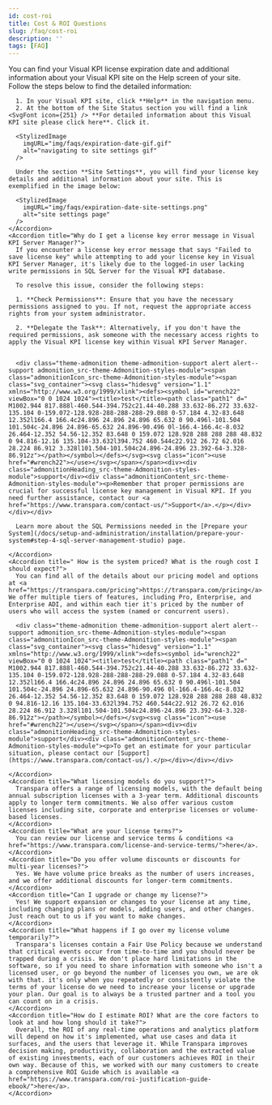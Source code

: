 ```yaml
---
id: cost-roi
title: Cost & ROI Questions
slug: /faq/cost-roi
description: ''
tags: [FAQ]
---
```



<SearchWrapper>
  <AccordionGroup>
    <Accordion title="Where Can I Find the Expiration Date of My Visual KPI License?">
      You can find your Visual KPI license expiration date and additional information about your Visual KPI site on the Help screen of your site. Follow the steps below to find the detailed information:

      1. In your Visual KPI site, click **Help** in the navigation menu.
      2. At the bottom of the Site Status section you will find a link <SvgFont icon={251} /> **For detailed information about this Visual KPI site please click here**. Click it.

      <StylizedImage
        imgURL="img/faqs/expiration-date-gif.gif"
        alt="navigating to site settings gif"
      />

      Under the section **Site Settings**, you will find your license key details and additional information about your site. This is exemplified in the image below:

      <StylizedImage
        imgURL="img/faqs/expiration-date-site-settings.png"
        alt="site settings page"
      />
    </Accordion>
    <Accordion title="Why do I get a license key error message in Visual KPI Server Manager?">
      If you encounter a license key error message that says "Failed to save license key" while attempting to add your license key in Visual KPI Server Manager, it's likely due to the logged-in user lacking write permissions in SQL Server for the Visual KPI database.

      To resolve this issue, consider the following steps:

      1. **Check Permissions**: Ensure that you have the necessary permissions assigned to you. If not, request the appropriate access rights from your system administrator.

      2. **Delegate the Task**: Alternatively, if you don't have the required permissions, ask someone with the necessary access rights to apply the Visual KPI license key within Visual KPI Server Manager.


      <div class="theme-admonition theme-admonition-support alert alert--support admonition_src-theme-Admonition-styles-module"><span class="admonitionIcon_src-theme-Admonition-styles-module"><span class="svg_container"><svg class="hidesvg" version="1.1" xmlns="http://www.w3.org/1999/xlink"><defs><symbol id="wrench22" viewBox="0 0 1024 1024"><title>test</title><path class="path1" d=" M1002.944 817.888l-460.544-394.752c21.44-40.288 33.632-86.272 33.632-135.104 0-159.072-128.928-288-288-288-29.088 0-57.184 4.32-83.648 12.352l166.4 166.4c24.896 24.896 24.896 65.632 0 90.496l-101.504 101.504c-24.896 24.896-65.632 24.896-90.496 0l-166.4-166.4c-8.032 26.464-12.352 54.56-12.352 83.648 0 159.072 128.928 288 288 288 48.832 0 94.816-12.16 135.104-33.632l394.752 460.544c22.912 26.72 62.016 28.224 86.912 3.328l101.504-101.504c24.896-24.896 23.392-64-3.328-86.912z"></path></symbol></defs></svg><svg class="icon"><use href="#wrench22"></use></svg></span></span><div><div class="admonitionHeading_src-theme-Admonition-styles-module">support</div><div class="admonitionContent_src-theme-Admonition-styles-module"><p>Remember that proper permissions are crucial for successful license key management in Visual KPI. If you need further assistance, contact our <a href="https://www.transpara.com/contact-us/">Support</a>.</p></div></div></div>
    
      Learn more about the SQL Permissions needed in the [Prepare your System](/docs/setup-and-administration/installation/prepare-your-system#step-4-sql-server-management-studio) page.
      
    </Accordion>
    <Accordion title=" How is the system priced? What is the rough cost I should expect?">
      You can find all of the details about our pricing model and options at <a href="https://transpara.com/pricing">https://transpara.com/pricing</a>. We offer multiple tiers of features, including Pro, Enterprise, and Enterprise ADI, and within each tier it's priced by the number of users who will access the system (named or concurrent users). 

      <div class="theme-admonition theme-admonition-support alert alert--support admonition_src-theme-Admonition-styles-module"><span class="admonitionIcon_src-theme-Admonition-styles-module"><span class="svg_container"><svg class="hidesvg" version="1.1" xmlns="http://www.w3.org/1999/xlink"><defs><symbol id="wrench22" viewBox="0 0 1024 1024"><title>test</title><path class="path1" d=" M1002.944 817.888l-460.544-394.752c21.44-40.288 33.632-86.272 33.632-135.104 0-159.072-128.928-288-288-288-29.088 0-57.184 4.32-83.648 12.352l166.4 166.4c24.896 24.896 24.896 65.632 0 90.496l-101.504 101.504c-24.896 24.896-65.632 24.896-90.496 0l-166.4-166.4c-8.032 26.464-12.352 54.56-12.352 83.648 0 159.072 128.928 288 288 288 48.832 0 94.816-12.16 135.104-33.632l394.752 460.544c22.912 26.72 62.016 28.224 86.912 3.328l101.504-101.504c24.896-24.896 23.392-64-3.328-86.912z"></path></symbol></defs></svg><svg class="icon"><use href="#wrench22"></use></svg></span></span><div><div class="admonitionHeading_src-theme-Admonition-styles-module">support</div><div class="admonitionContent_src-theme-Admonition-styles-module"><p>To get an estimate for your particular situation, please contact our [Support](https://www.transpara.com/contact-us/).</p></div></div></div>
      
    </Accordion>
    <Accordion title="What licensing models do you support?">
      Transpara offers a range of licensing models, with the default being annual subscription licenses with a 3-year term. Additional discounts apply to longer term commitments. We also offer various custom licenses including site, corporate and enterprise licenses or volume-based licenses.
    </Accordion>
    <Accordion title="What are your license terms?">
      You can review our license and service terms & conditions <a href="https://www.transpara.com/license-and-service-terms/">here</a>.
    </Accordion>
    <Accordion title="Do you offer volume discounts or discounts for multi-year licenses?">
      Yes. We have volume price breaks as the number of users increases, and we offer additional discounts for longer-term commitments.
    </Accordion>
    <Accordion title="Can I upgrade or change my license?">
      Yes! We support expansion or changes to your license at any time, including changing plans or models, adding users, and other changes. Just reach out to us if you want to make changes.
    </Accordion>
    <Accordion title="What happens if I go over my license volume temporarily?">
      Transpara's licenses contain a Fair Use Policy because we understand that critical events occur from time-to-time and you should never be trapped during a crisis. We don't place hard limitations in the software, so if you need to share information with someone who isn't a licensed user, or go beyond the number of licenses you own, we are ok with that. it's only when you repeatedly or consistently violate the terms of your license do we need to increase your license or upgrade your plan. Our goal is to always be a trusted partner and a tool you can count on in a crisis.
    </Accordion>
    <Accordion title="How do I estimate ROI? What are the core factors to look at and how long should it take?">
      Overall, the ROI of any real-time operations and analytics platform will depend on how it's implemented, what use cases and data it surfaces, and the users that leverage it. While Transpara improves decision making, productivity, collaboration and the extracted value of existing investments, each of our customers achieves ROI in their own way. Because of this, we worked with our many customers to create a comprehensive ROI Guide which is available <a href="https://www.transpara.com/roi-justification-guide-ebook/">here</a>.
    </Accordion>
  </AccordionGroup>
</SearchWrapper>
